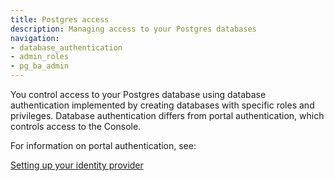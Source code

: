 ```yaml
---
title: Postgres access
description: Managing access to your Postgres databases 
navigation:
- database_authentication
- admin_roles
- pg_ba_admin
---
```


You control access to your Postgres database using database authentication implemented by creating databases with specific roles and privileges. Database authentication differs from portal authentication, which controls access to the Console. 

For information on portal authentication, see:

[Setting up your identity provider](/biganimal/latest/getting_started/identity_provider/)